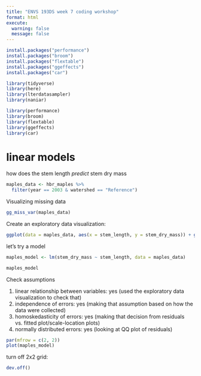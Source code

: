 ```yaml
---
title: "ENVS 193DS week 7 coding workshop"
format: html
execute: 
  warning: false 
  message: false 
---
```


```r
install.packages("performance")
install.packages("broom")
install.packages("flextable")
install.packages("ggeffects")
install.packages("car")

```

```r
library(tidyverse)
library(here)
library(lterdatasampler)
library(naniar)
```

```r
library(performance)
library(broom)
library(flextable)
library(ggeffects)
library(car)

```

# linear models

how does the stem length *predict* stem dry mass

```r
maples_data <- hbr_maples %>% 
  filter(year == 2003 & watershed == "Reference")
```

Visualizing missing data

```r
gg_miss_var(maples_data)
```

Create an exploratory data visualization:

```r
ggplot(data = maples_data, aes(x = stem_length, y = stem_dry_mass)) + geom_point()
```

let's try a model

```r
maples_model <- lm(stem_dry_mass ~ stem_length, data = maples_data)

maples_model
```

Check assumptions

1.  linear relationship between variables: yes (used the exploratory data visualization to check that)
2.  independence of errors: yes (making that assumption based on how the data were collected)
3.  homoskedasticity of errors: yes (making that decision from residuals vs. fitted plot/scale-location plots)
4.  normally distributed errors: yes (looking at QQ plot of residuals)

```r
par(mfrow = c(2, 2))
plot(maples_model)
```

turn off 2x2 grid:

```r
dev.off()
```
